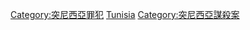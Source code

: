 [[Category:突尼西亞罪犯|Category:突尼西亞罪犯]]
[[Category:各國謀殺犯|Tunisia]]
[[Category:突尼西亞謀殺案|Category:突尼西亞謀殺案]]